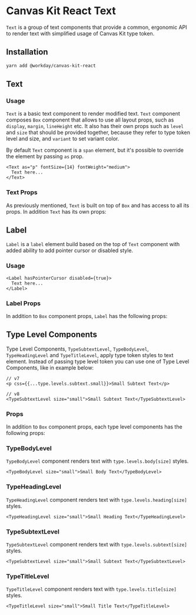 


<Meta title="Preview/Text/React" />

# Canvas Kit React Text

`Text` is a group of text components that provide a common, ergonomic API to render text with
simplified usage of Canvas Kit type token.

## Installation

```sh
yarn add @workday/canvas-kit-react
```

## Text

### Usage

`Text` is a basic text component to render modified text. `Text` component composes `Box` component
that allows to use all layout props, such as `display`, `margin`, `lineHeight` etc. It also has
their own props such as `level` and `size` that should be provided together, because they refer to
type token level and size, and `variant` to set variant color.

By default `Text` component is a `span` element, but it's possible to override the element by
passing `as` prop.

```tsx
<Text as="p" fontSize={14} fontWeight="medium">
  Text here...
</Text>
```

<ExampleCodeBlock code={BasicText} />

### Text Props

As previously mentioned, `Text` is built on top of `Box` and has access to all its props. In
addition `Text` has its own props:

<ArgsTable of={TextComponent} />

## Label

`Label` is a `label` element build based on the top of `Text` component with added ability to add
pointer cursor or disabled style.

### Usage

```tsx
<Label hasPointerCursor disabled={true}>
  Text here...
</Label>
```

<ExampleCodeBlock code={Label} />

### Label Props

In addition to `Box` component props, `Label` has the following props:

<ArgsTable of={LabelComponent} />

## Type Level Components

Type Level Components, `TypeSubtextLevel`, `TypeBodyLevel`, `TypeHeadingLevel` and `TypeTitleLevel`,
apply type token styles to text element. Instead of passing type level token you can use one of Type
Level Components, like in example below:

```tsx
// v7
<p css={{...type.levels.subtext.small}}>Small Subtext Text</p>

// v8
<TypeSubtextLevel size="small">Small Subtext Text</TypeSubtextLevel>
```

### Props

In addition to `Box` component props, each type level components has the following props:

<ArgsTable of={TypeLevelComponent} />

### TypeBodyLevel

`TypeBodyLevel` component renders text with `type.levels.body[size]` styles.

```tsx
<TypeBodyLevel size="small">Small Body Text</TypeBodyLevel>
```

<ExampleCodeBlock code={TypeLevelBody} />

### TypeHeadingLevel

`TypeHeadingLevel` component renders text with `type.levels.heading[size]` styles.

```tsx
<TypeHeadingLevel size="small">Small Heading Text</TypeHeadingLevel>
```

<ExampleCodeBlock code={TypeLevelHeading} />

### TypeSubtextLevel

`TypeSubtextLevel` component renders text with `type.levels.subtext[size]` styles.

```tsx
<TypeSubtextLevel size="small">Small Subtext Text</TypeSubtextLevel>
```

<ExampleCodeBlock code={TypeLevelSubtext} />

### TypeTitleLevel

`TypeTitleLevel` component renders text with `type.levels.title[size]` styles.

```tsx
<TypeTitleLevel size="small">Small Title Text</TypeTitleLevel>
```

<ExampleCodeBlock code={TypeLevelTitle} />
